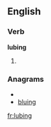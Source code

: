 
==English==

===Verb===
'''lubing'''

# {{present participle of|[[lube]]}}

===Anagrams===
* {{alphagram|bgilnu}}
* [[bluing#English|bluing]]

[[fr:lubing]]